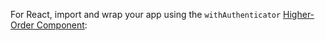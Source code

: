 For React, import and wrap your app using the `withAuthenticator`
[Higher-Order Component](https://reactjs.org/docs/higher-order-components.html):

```js{1,17} file=../../../../../../examples/next/pages/ui/components/authenticator/withAuthenticator/index.page.tsx

```
